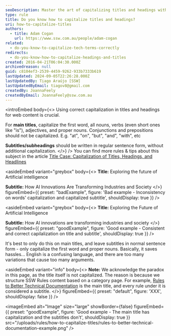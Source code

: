 ```yaml
---
seoDescription: Master the art of capitalizing titles and headings with our easy-to-follow rules!
type: rule
title: Do you know how to capitalize titles and headings?
uri: how-to-capitalize-titles
authors:
  - title: Adam Cogan
    url: https://www.ssw.com.au/people/adam-cogan
related:
  - do-you-know-to-capitalize-tech-terms-correctly
redirects:
  - do-you-know-how-to-capitalize-headings-and-titles
created: 2016-04-21T06:04:30.000Z
archivedreason: null
guid: c8104ef3-2539-4459-9262-933b7333b619
lastUpdated: 2024-09-05T22:26:28.000Z
lastUpdatedBy: Tiago Araújo [SSW]
lastUpdatedByEmail: tiagov8@gmail.com
createdBy: JoannaFeely
createdByEmail: JoannaFeely@ssw.com.au
---
```


<introEmbed
  body={<>
Using correct capitalization in titles and headings for web content is crucial.

For **main titles**, capitalize the first word, all nouns, verbs (even short ones like "is"), adjectives, and proper nouns. Conjunctions and prepositions should not be capitalized. E.g. "at", "on", "but", "and", "with", etc

**Subtitles/subheadings** should be written in regular sentence form, without additional capitalization.
  </>}
/>
You can find more rules & tips about this subject in the article [Title Case: Capitalization of Titles, Headings, and Headlines](https://editorsmanual.com/articles/capitalizing-headings/)

<asideEmbed
  variant="greybox"
  body={<>
    **Title:** Exploring the future of Artificial intelligence

**Subtitle:** How AI Innovations Are Transforming Industries and Society
  </>}
  figureEmbed={{
    preset: "badExample",
    figure: 'Bad example - Inconsistency on words\' capitalization and capitalized subtitle',
    shouldDisplay: true
  }}
/>

<asideEmbed
  variant="greybox"
  body={<>
    **Title:**  Exploring the Future of Artificial Intelligence

**Subtitle:**  How AI innovations are transforming industries and society
  </>}
  figureEmbed={{
    preset: "goodExample",
    figure: 'Good example - Consistent and correct capilalization on title and subtitle',
    shouldDisplay: true
  }}
/>

It's best to only do this on main titles, and leave subtitles in normal sentence form - only capitalize the first word and proper nouns. Basically, it saves hassles... English is a confusing language, and there are too many variations that cause too many arguments.

<asideEmbed
  variant="info"
  body={<>
    **Note:** We acknowledge the paradox in this page, as the title itself is not capitalized. The reason is because we structure SSW Rules content based on a category page. For example, [Rules to Better Technical Documentation](/rules-to-better-technical-documentation) is the main title, and every rule under it is considered a subtitle.
  </>}
  figureEmbed={{
    preset: "default",
    figure: 'XXX',
    shouldDisplay: false
  }}
/>

<imageEmbed
  alt="Image"
  size="large"
  showBorder={false}
  figureEmbed={{
    preset: "goodExample",
    figure: 'Good example - The main title has capitalization and the subtitles don\'t',
    shouldDisplay: true
  }}
  src="/uploads/rules/how-to-capitalize-titles/rules-to-better-technical-documentation-example.png"
/>
